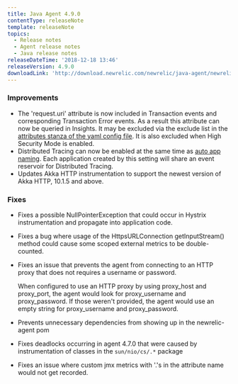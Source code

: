 ```yaml
---
title: Java Agent 4.9.0
contentType: releaseNote
template: releaseNote
topics:
  - Release notes
  - Agent release notes
  - Java release notes
releaseDateTime: '2018-12-18 13:46'
releaseVersion: 4.9.0
downloadLink: 'http://download.newrelic.com/newrelic/java-agent/newrelic-agent/4.9.0/'
---
```


### Improvements

* The 'request.uri' attribute is now included in Transaction events and corresponding Transaction Error events. As a result this attribute can now be queried in Insights. It may be excluded via the exclude list in the [attributes stanza of the yaml config file](https://docs.newrelic.com/docs/agents/java-agent/attributes/enabling-disabling-attributes-java). It is also excluded when High Security Mode is enabled.
* Distributed Tracing can now be enabled at the same time as [auto app naming](https://docs.newrelic.com/docs/agents/java-agent/configuration/automatic-application-naming). Each application created by this setting will share an event reservoir for Distributed Tracing.
* Updates Akka HTTP instrumentation to support the newest version of Akka HTTP, 10.1.5 and above.

### Fixes

* Fixes a possible NullPointerException that could occur in Hystrix instrumentation and propagate into application code.
* Fixes a bug where usage of the HttpsURLConnection getInputStream() method could cause some scoped external metrics to be double-counted.
* Fixes an issue that prevents the agent from connecting to an HTTP proxy that does not requires a username or password.

  When configured to use an HTTP proxy by using proxy_host and proxy_port, the agent would look for proxy_username and proxy_password. If those weren't provided, the agent would use an empty string for proxy_username and proxy_password.
* Prevents unnecessary dependencies from showing up in the newrelic-agent pom
* Fixes deadlocks occurring in agent 4.7.0 that were caused by instrumentation of classes in the `sun/nio/cs/.*` package
* Fixes an issue where custom jmx metrics with '.'s in the attribute name would not get recorded.
